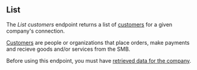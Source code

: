 ## List

The *List customers* endpoint returns a list of [customers](https://docs.codat.io/commerce-api#/schemas/Customer) for a given company's connection.

[Customers](https://docs.codat.io/commerce-api#/schemas/Customer) are people or organizations that place orders, make payments and recieve goods and/or services from the SMB.

Before using this endpoint, you must have [retrieved data for the company](https://docs.codat.io/codat-api#/operations/refresh-company-data).
    
